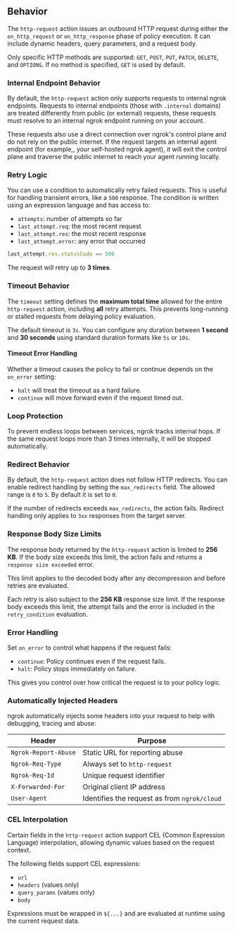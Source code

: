 ## Behavior

The `http-request` action issues an outbound HTTP request during either the `on_http_request` or `on_http_response` phase of policy execution. It can include dynamic headers, query parameters, and a request body.

Only specific HTTP methods are supported: `GET`, `POST`, `PUT`, `PATCH`, `DELETE`, and `OPTIONS`. If no method is specified, `GET` is used by default.

### Internal Endpoint Behavior

By default, the `http-request` action only supports requests to internal ngrok endpoints. Requests to internal endpoints (those with `.internal` domains) are treated differently from public (or external) requests, these requests must resolve to an internal ngrok endpoint running on your account.

These requests also use a direct connection over ngrok's control plane and do not rely on the public internet. If the request targets an internal agent endpoint (for example,, your self-hosted ngrok agent), it will exit the control plane and traverse the public internet to reach your agent running locally.

### Retry Logic

You can use a condition to automatically retry failed requests. This is useful for handling transient errors, like a `500` response. The condition is written using an expression language and has access to:

- `attempts`: number of attempts so far
- `last_attempt.req`: the most recent request
- `last_attempt.res`: the most recent response
- `last_attempt.error`: any error that occurred

```js
last_attempt.res.statusCode == 500
```

The request will retry up to **3 times**.

### Timeout Behavior

The `timeout` setting defines the **maximum total time** allowed for the entire `http-request` action, including **all** retry attempts. This prevents long-running or stalled requests from delaying policy evaluation.

The default timeout is `3s`. You can configure any duration between **1 second** and **30 seconds** using standard duration formats like `5s` or `10s`.

#### Timeout Error Handling

Whether a timeout causes the policy to fail or continue depends on the `on_error` setting:

- `halt` will treat the timeout as a hard failure.
- `continue` will move forward even if the request timed out.

### Loop Protection

To prevent endless loops between services, ngrok tracks internal hops. If the same request loops more than 3 times internally, it will be stopped automatically.

### Redirect Behavior

By default, the `http-request` action does not follow HTTP redirects. You can enable redirect handling by setting the `max_redirects` field. The allowed range is `0` to `5`. By default it is set to `0`.

If the number of redirects exceeds `max_redirects`, the action fails. Redirect handling only applies to `3xx` responses from the target server.

### Response Body Size Limits

The response body returned by the `http-request` action is limited to **256 KB**. If the body size exceeds this limit, the action fails and returns a `response size exceeded` error.

This limit applies to the decoded body after any decompression and before retries are evaluated.

Each retry is also subject to the **256 KB** response size limit. If the response body exceeds this limit, the attempt fails and the error is included in the `retry_condition` evaluation.

### Error Handling

Set `on_error` to control what happens if the request fails:

- `continue`: Policy continues even if the request fails.
- `halt`: Policy stops immediately on failure.

This gives you control over how critical the request is to your policy logic.

### Automatically Injected Headers

ngrok automatically injects some headers into your request to help with debugging, tracing and abuse:

| Header               | Purpose                                      |
| -------------------- | -------------------------------------------- |
| `Ngrok-Report-Abuse` | Static URL for reporting abuse               |
| `Ngrok-Req-Type`     | Always set to `http-request`                 |
| `Ngrok-Req-Id`       | Unique request identifier                    |
| `X-Forwarded-For`    | Original client IP address                   |
| `User-Agent`         | Identifies the request as from `ngrok/cloud` |

### CEL Interpolation

Certain fields in the `http-request` action support CEL (Common Expression Language) interpolation, allowing dynamic values based on the request context.

The following fields support CEL expressions:

- `url`
- `headers` (values only)
- `query_params` (values only)
- `body`

Expressions must be wrapped in `${...}` and are evaluated at runtime using the current request data.
